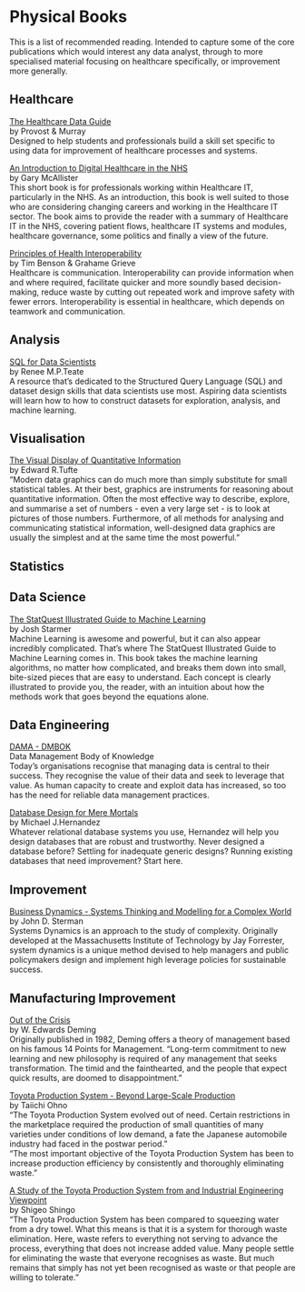 # Physical Books

This is a list of recommended reading.  Intended to capture some of the core
publications which would interest any data analyst, through to more specialised
material focusing on healthcare specifically, or improvement more generally.

## Healthcare

[The Healthcare Data Guide](https://www.amazon.co.uk/Health-Care-Data-Guide-Improvement/dp/0470902582)  
by Provost & Murray  
Designed to help students and professionals build a skill set specific to using data for improvement of healthcare processes and systems.

[An Introduction to Digital Healthcare in the NHS](https://www.amazon.co.uk/Introduction-Digital-Healthcare-NHS-Third/dp/1399926845)  
by Gary McAllister  
This short book is for professionals working within Healthcare IT, particularly in the NHS. As an introduction, this book is well suited to those who are considering changing careers and working in the Healthcare IT sector. The book aims to provide the reader with a summary of Healthcare IT in the NHS, covering patient flows, healthcare IT systems and modules, healthcare governance, some politics and finally a view of the future.

[Principles of Health Interoperability](https://www.amazon.co.uk/Principles-Health-Interoperability-Information-Technology/dp/3030568822)  
by Tim Benson & Grahame Grieve  
Healthcare is communication. Interoperability can provide information when and where required, facilitate quicker and more soundly based decision-making, reduce waste by cutting out repeated work and improve safety with fewer errors. Interoperability is essential in healthcare, which depends on teamwork and communication.  

## Analysis

[SQL for Data Scientists](https://www.amazon.co.uk/SQL-Data-Scientists-Beginners-Building/dp/1119669367)  
by Renee M.P.Teate  
A resource that’s dedicated to the Structured Query Language (SQL) and dataset design skills that data scientists use most. Aspiring data scientists will learn how to how to construct datasets for exploration, analysis, and machine learning. 

## Visualisation

[The Visual Display of Quantitative Information](https://www.amazon.co.uk/Visual-Display-Quantitative-Information/dp/0961392142)  
by Edward R.Tufte  
"Modern data graphics can do much more than simply substitute for small statistical tables. At their best, graphics are instruments for reasoning about quantitative information. Often the most effective way to describe, explore, and summarise a set of numbers - even a very large set - is to look at pictures of those numbers. Furthermore, of all methods for analysing and communicating statistical information, well-designed data graphics are usually the simplest and at the same time the most powerful."

## Statistics

## Data Science

[The StatQuest Illustrated Guide to Machine Learning](https://www.amazon.co.uk/dp/B0BLM4TLPY)  
by Josh Starmer  
Machine Learning is awesome and powerful, but it can also appear incredibly complicated. That’s where The StatQuest Illustrated Guide to Machine Learning comes in. This book takes the machine learning algorithms, no matter how complicated, and breaks them down into small, bite-sized pieces that are easy to understand. Each concept is clearly illustrated to provide you, the reader, with an intuition about how the methods work that goes beyond the equations alone. 

## Data Engineering

[DAMA - DMBOK](https://dama.org/learning-resources/dama-data-management-body-of-knowledge-dmbok)  
Data Management Body of Knowledge  
Today's organisations recognise that managing data is central to their success. They recognise the value of their data and seek to leverage that value. As human capacity to create and exploit data has increased, so too has the need for reliable data management practices.  

[Database Design for Mere Mortals](https://www.amazon.co.uk/Database-Design-Mere-Mortals-Hands/dp/0201752840)  
by Michael J.Hernandez  
Whatever relational database systems you use, Hernandez will help you design databases that are robust and trustworthy. Never designed a database before? Settling for inadequate generic designs? Running existing databases that need improvement? Start here.

## Improvement

[Business Dynamics - Systems Thinking and Modelling for a Complex World](https://www.amazon.co.uk/Business-Dynamics-Systems-Thinking-Modeling/dp/007238915X)  
by John D. Sterman  
Systems Dynamics is an approach to the study of complexity. Originally developed at the Massachusetts Institute of Technology by Jay Forrester, system dynamics is a unique method devised to help managers and public policymakers design and implement high leverage policies for sustainable success.  

## Manufacturing Improvement

[Out of the Crisis](https://www.amazon.co.uk/Out-Crisis-Press-Edwards-Deming/dp/0262541157)  
by W. Edwards Deming  
Originally published in 1982, Deming offers a theory of management based on his famous 14 Points for Management. "Long-term commitment to new learning and new philosophy is required of any management that seeks transformation. The timid and the fainthearted, and the people that expect quick results, are doomed to disappointment."

[Toyota Production System - Beyond Large-Scale Production](https://www.amazon.co.uk/Toyota-Production-System-Beyond-Large-Scale/dp/0915299143)  
by Taiichi Ohno  
"The Toyota Production System evolved out of need.  Certain restrictions in the marketplace required the production of small quantities of many varieties under conditions of low demand, a fate the Japanese automobile industry had faced in the postwar period."  
"The most important objective of the Toyota Production System has been to increase production efficiency by consistently and thoroughly eliminating waste."

[A Study of the Toyota Production System from and Industrial Engineering Viewpoint](https://www.amazon.co.uk/Study-Toyota-Production-System-Engineering/dp/0915299178)  
by Shigeo Shingo  
"The Toyota Production System has been compared to squeezing water from a dry towel. What this means is that it is a system for thorough waste elimination. Here, waste refers to everything not serving to advance the process, everything that does not increase added value. Many people settle for eliminating the waste that everyone recognises as waste. But much remains that simply has not yet been recognised as waste or that people are willing to tolerate."